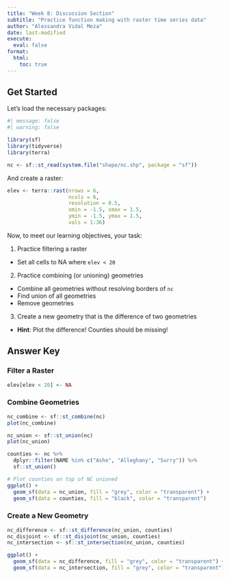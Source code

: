 ```yaml
---
title: "Week 8: Discussion Section"
subtitle: "Practice function making with raster time series data"
author: "Alessandra Vidal Meza"
date: last-modified
execute: 
  eval: false
format:
  html:
    toc: true
---
```


## Get Started

Let's load the necessary packages:

```r
#| message: false
#| warning: false

library(sf)
library(tidyverse)
library(terra)
```

```r
nc <- sf::st_read(system.file("shape/nc.shp", package = "sf"))
```

And create a raster:

```r
elev <- terra::rast(nrows = 6, 
                    ncols = 6, 
                    resolution = 0.5,
                    xmin = -1.5, xmax = 1.5, 
                    ymin = -1.5, ymax = 1.5,
                    vals = 1:36)
```

Now, to meet our learning objectives, your task:

1. Practice filtering a raster
  - Set all cells to NA where `elev < 20`
2. Practice combining (or unioning) geometries
  - Combine all geometries without resolving borders of `nc`
  - Find union of all geometries
  - Remove geometries
3. Create a new geometry that is the difference of two geometries
  - **Hint**: Plot the difference! Counties should be missing!

## Answer Key

### Filter a Raster
```r
elev[elev < 20] <- NA
```

### Combine Geometries
```r
nc_combine <- sf::st_combine(nc)
plot(nc_combine)

nc_union <- sf::st_union(nc)
plot(nc_union)

counties <- nc %>%
  dplyr::filter(NAME %in% c("Ashe", "Alleghany", "Surry")) %>%
  sf::st_union()

# Plot counties on top of NC unioned
ggplot() +
  geom_sf(data = nc_union, fill = "grey", color = "transparent") +
  geom_sf(data = counties, fill = "black", color = "transparent")
```

### Create a New Geometry
```r
nc_difference <- sf::st_difference(nc_union, counties)
nc_disjoint <- sf::st_disjoint(nc_union, counties)
nc_intersection <- sf::st_intersection(nc_union, counties)

ggplot() + 
  geom_sf(data = nc_difference, fill = "grey", color = "transparent") +
  geom_sf(data = nc_intersection, fill = "grey", color = "transparent")
```